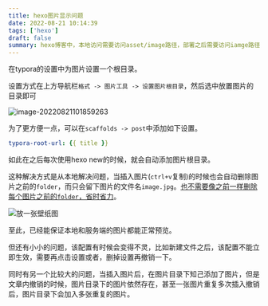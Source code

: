 ```yaml
---
title: hexo图片显示问题
date: 2022-08-21 10:14:39
tags: ['hexo']
draft: false
summary: hexo博客中，本地访问需要访问asset/image路径，部署之后需要访问iamge路径
---
```


在typora的设置中为图片设置一个根目录。

设置方式在上方导航栏`格式 -> 图片工具 -> 设置图片根目录`，然后选中放置图片的目录即可 

![image-20220821101859263](/static/hexo图片显示问题/image-20220821101859263.png)

为了更方便一点，可以在`scaffolds -> post`中添加如下设置。

```yaml
typora-root-url: {{ title }}
```

如此在之后每次使用hexo new的时候，就会自动添加图片根目录。

这种解决方式是从本地解决问题，当插入图片(`ctrl+v`复制)的时候也会自动删除图片之前的`folder`，而只会留下图片的文件名`image.jpg`。[也不需要像之前一样删除每个图片之前的`folder`，省时省力](https://buzuosheng.com/%E5%8D%9A%E5%AE%A2/hexo%E5%8D%9A%E5%AE%A2%E5%A6%82%E4%BD%95%E6%8F%92%E5%85%A5%E5%9B%BE%E7%89%87/#hexo%E4%B8%8ETypora%E7%9A%84%E5%AE%8C%E7%BE%8E%E7%BB%93%E5%90%88)。

![放一张壁纸图](/static/hexo图片显示问题/QQ图片20210426005912.jpg)

至此，已经能保证本地和服务端的图片都能正常预览。

但还有小小的问题，该配置有时候会变得不灵，比如新建文件之后，该配置不能立即生效，需要再点击设置或者，删掉设置再撤销一下。

同时有另一个比较大的问题，当插入图片后，在图片目录下知己添加了图片，但是文章内撤销的时候，图片目录下的图片依然存在，甚至一张图片重复多次插入撤销后，图片目录下会加入多张重复的图片。

